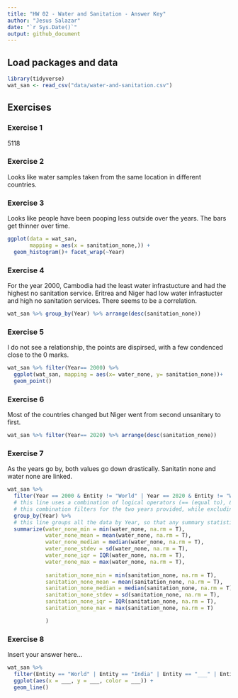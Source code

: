 ```yaml
---
title: "HW 02 - Water and Sanitation - Answer Key"
author: "Jesus Salazar"
date: "`r Sys.Date()`"
output: github_document
---
```


## Load packages and data

```r
library(tidyverse)
wat_san <- read_csv("data/water-and-sanitation.csv")
```

## Exercises

### Exercise 1

5118

### Exercise 2

Looks like water samples taken from the same location in different countries.

### Exercise 3

Looks like people have been pooping less outside over the years. The bars get thinner over time.

```r
ggplot(data = wat_san, 
       mapping = aes(x = sanitation_none,)) +
  geom_histogram()+ facet_wrap(~Year)
```

### Exercise 4

For the year 2000, Cambodia had the least water infrastucture and had the highest no sanitation service. Eritrea  and Niger had low water infrastucter and high no sanitation services. There seems to be a correlation. 

```r
wat_san %>% group_by(Year) %>% arrange(desc(sanitation_none))
```

### Exercise 5

I do not see a relationship, the points are dispirsed, with a few condenced close to the 0 marks.

```r
wat_san %>% filter(Year== 2000) %>%
  ggplot(wat_san, mapping = aes(x= water_none, y= sanitation_none))+
  geom_point()
```

### Exercise 6

Most of the countries changed but Niger went from second unsanitary to first. 

```r
wat_san %>% filter(Year== 2020) %>% arrange(desc(sanitation_none))
```

### Exercise 7

As the years go by, both values go down drastically. Sanitatin none and water none are linked.

```r
wat_san %>% 
  filter(Year == 2000 & Entity != "World" | Year == 2020 & Entity != "World") %>% 
  # this line uses a combination of logical operators (== (equal to), & (and), != (is not equal to), | (or))
  # this combination filters for the two years provided, while excluding any data associated with the "World" Entity
  group_by(Year) %>% 
  # this line groups all the data by Year, so that any summary statistics specified below are computed for each group
  summarize(water_none_min = min(water_none, na.rm = T),
            water_none_mean = mean(water_none, na.rm = T),
            water_none_median = median(water_none, na.rm = T),
            water_none_stdev = sd(water_none, na.rm = T),
            water_none_iqr = IQR(water_none, na.rm = T),
            water_none_max = max(water_none, na.rm = T),
            
            sanitation_none_min = min(sanitation_none, na.rm = T),
            sanitation_none_mean = mean(sanitation_none, na.rm = T),
            sanitation_none_median = median(sanitation_none, na.rm = T),
            sanitation_none_stdev = sd(sanitation_none, na.rm = T),
            sanitation_none_iqr = IQR(sanitation_none, na.rm = T),
            sanitation_none_max = max(sanitation_none, na.rm = T)

            )
```

### Exercise 8

Insert your answer here...

```r
wat_san %>% 
  filter(Entity == "World" | Entity == "India" | Entity == "___" | Entity == "___" | Entity == "___") %>% 
  ggplot(aes(x = ___, y = ___, color = ___)) +
  geom_line()
```
